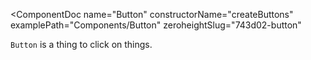 
<ComponentDoc
  name="Button"
  constructorName="createButtons"
  examplePath="Components/Button"
  zeroheightSlug="743d02-button"
>

`Button` is a thing to click on things.

</ComponentDoc>
